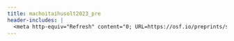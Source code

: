 ```yaml
---
title: machoitaihusolt2023_pre
header-includes: |
  <meta http-equiv="Refresh" content="0; URL=https://osf.io/preprints/socarxiv/z9a3n">
---
```

